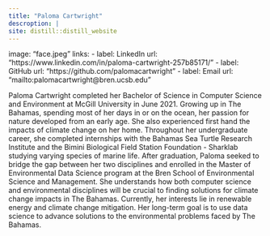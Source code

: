 ```yaml
---
title: "Paloma Cartwright"
descroption: | 
site: distill::distill_website
---
```



image: "face.jpeg"
links:
  - label: LinkedIn
    url: "https://www.linkedin.com/in/paloma-cartwright-257b85171/"
  - label: GitHub
    url: "https://github.com/palomacartwright"
  - label: Email
    url: "mailto:palomacartwright@bren.ucsb.edu"
    
Paloma Cartwright completed her Bachelor of Science in Computer Science and Environment at McGill University in June 2021. Growing up in The Bahamas, spending most of her days in or on the ocean, her passion for nature developed from an early age. She also experienced first hand the impacts of climate change on her home. Throughout her undergraduate career, she completed internships with the Bahamas Sea Turtle Research Institute and the Bimini Biological Field Station Foundation - Sharklab studying varying species of marine life. After graduation, Paloma seeked to bridge the gap between her two disciplines and enrolled in the Master of Environmental Data Science program at the Bren School of Environmental Science and Management. She understands how both computer science and environmental disciplines will be crucial to finding solutions for climate change impacts in The Bahamas. Currently, her interests lie in renewable energy and climate change mitigation. Her long-term goal is to use data science to advance solutions to the environmental problems faced by The Bahamas. 

